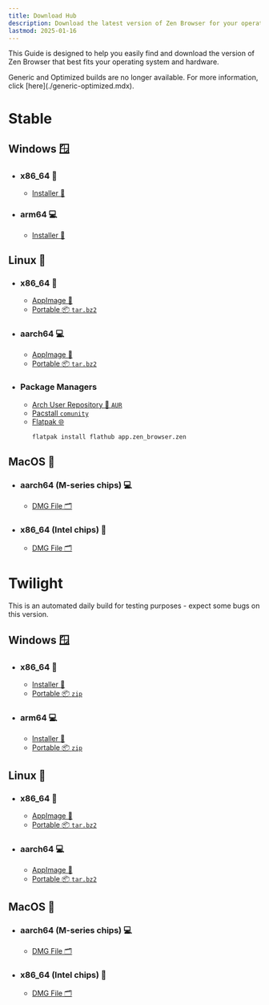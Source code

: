 ```yaml
---
title: Download Hub
description: Download the latest version of Zen Browser for your operating system.
lastmod: 2025-01-16
---
```



This Guide is designed to help you easily find and download the version of Zen Browser that best fits your operating system and hardware.

<Callout type="info" title="What happened to Generic and Optimized builds?">
  Generic and Optimized builds are no longer available. For more information, click [here](./generic-optimized.mdx).
</Callout>

# Stable

## Windows 🪟

- ### x86_64 💽

  - [Installer 🚀](https://github.com/zen-browser/desktop/releases/latest/download/zen.installer.exe)

- ### arm64 💻

  - [Installer 🚀](https://github.com/zen-browser/desktop/releases/latest/download/zen.installer-arm64.exe)

## Linux 🐧

- ### x86_64 💽
  - [AppImage 🚀](https://github.com/zen-browser/desktop/releases/latest/download/zen-x86_64.AppImage)
  - [Portable 📦 `tar.bz2`](https://github.com/zen-browser/desktop/releases/latest/download/zen.linux-x86_64.tar.bz2)
- ### aarch64 💻

  - [AppImage 🚀](https://github.com/zen-browser/desktop/releases/latest/download/zen-aarch64.AppImage)
  - [Portable 📦 `tar.bz2`](https://github.com/zen-browser/desktop/releases/latest/download/zen.linux-aarch64.tar.bz2)

- ### Package Managers

  - [Arch User Repository 📂 `AUR`](https://aur.archlinux.org/packages/zen-browser-bin)
  - [Pacstall `comunity`](https://pacstall.dev/packages/zen-browser-bin)
  - [Flatpak 🌐](https://flathub.org/apps/io.github.zen_browser.zen)
    ```bash
    flatpak install flathub app.zen_browser.zen
    ```

## MacOS 🍎

- ### aarch64 (M-series chips) 💻
  - [DMG File 🗂️](https://github.com/zen-browser/desktop/releases/latest/download/zen.macos-aarch64.dmg)
- ### x86_64 (Intel chips) 💽

  - [DMG File 🗂️](https://github.com/zen-browser/desktop/releases/latest/download/zen.macos-x86_64.dmg)

# Twilight

<Callout type="warn" title="Note">
  This is an automated daily build for testing purposes - expect some bugs on this version.
</Callout>

## Windows 🪟

- ### x86_64 💽

  - [Installer 🚀](https://github.com/zen-browser/desktop/releases/download/twilight/zen.installer.exe)
  - [Portable 📦 `zip`](https://github.com/zen-browser/desktop/releases/download/twilight/zen.win-x86_64.zip)

- ### arm64 💻

  - [Installer 🚀](https://github.com/zen-browser/desktop/releases/download/twilight/zen.installer-arm64.exe)
  - [Portable 📦 `zip`](https://github.com/zen-browser/desktop/releases/download/twilight/zen.win-arm64.zip)

## Linux 🐧

- ### x86_64 💽
  - [AppImage 🚀](https://github.com/zen-browser/desktop/releases/download/twilight/zen-x86_64.AppImage)
  - [Portable 📦 `tar.bz2`](https://github.com/zen-browser/desktop/releases/download/twilight/zen.linux-x86_64.tar.bz2)
- ### aarch64 💻
  - [AppImage 🚀](https://github.com/zen-browser/desktop/releases/download/twilight/zen-aarch64.AppImage)
  - [Portable 📦 `tar.bz2`](https://github.com/zen-browser/desktop/releases/download/twilight/zen.linux-aarch64.tar.bz2)

## MacOS 🍎

- ### aarch64 (M-series chips) 💻
  - [DMG File 🗂️](https://github.com/zen-browser/desktop/releases/download/twilight/zen.macos-aarch64.dmg)
- ### x86_64 (Intel chips) 💽

  - [DMG File 🗂️](https://github.com/zen-browser/desktop/releases/download/twilight/zen.macos-x86_64.dmg)
